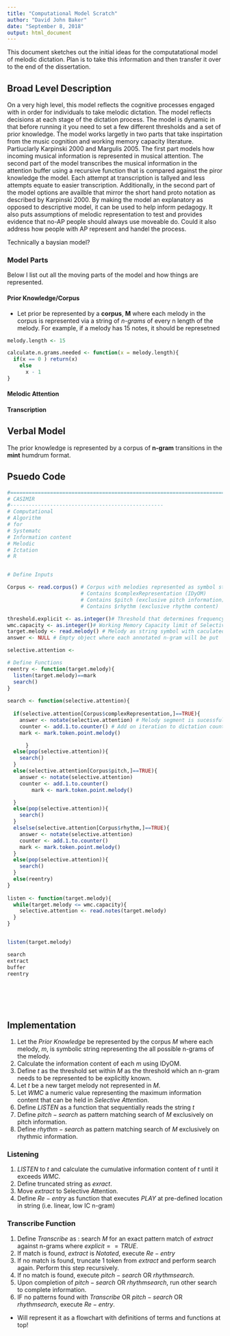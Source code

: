 ```yaml
---
title: "Computational Model Scratch"
author: "David John Baker"
date: "September 8, 2018"
output: html_document
---
```


This document sketches out the initial ideas for the computatational model of melodic dictation.
Plan is to take this information and then transfer it over to the end of the dissertation.

## Broad Level Description

On a very high level, this model reflects the cognitive processes engaged with in order for individuals to take melodic dictation.
The model reflects decisions at each stage of the dictation process.
The model is dynamic in that before running it you need to set a few different thresholds and a set of prior knowledge.
The model works largetly in two parts that take inspirtation from the music cognition and working memory capacity literature.
Partiuclarly Karpinski 2000 and Margulis 2005.
The first part models how incoming musical information is represented in musical attention.
The second part of the model transcribes the musical information in the attention buffer using a recursive function that is compared against the piror knowledge the model.
Each attempt at transcription is tallyed and less attempts equate to easier transcription.
Additionally, in the second part of the model options are availble that mirror the short hand proto notation as described by Karpinski 2000.
By making the model an explanatory as opposed to descriptive model, it can be used to help inform pedagogy.
It also puts assumptions of melodic representation to test and provides evidence that no-AP people should always use moveable do.
Could it also address how people with AP represent and handel the process.

Technically a baysian model?  

### Model Parts

Below I list out all the moving parts of the model and how things are represented.

#### Prior Knowledge/Corpus

* Let prior be represented by a **corpus**, **M** where each melody in the corpus is represented via a string of *n-grams* of every n length of the melody. For example, if a melody has 15 notes, it should be represetned 

```r
melody.length <- 15

calculate.n.grams.needed <- function(x = melody.length){
  if(x == 0 ) return(x)
    else
      x - 1
}


```


#### Melodic Attention 

#### Transcription


## Verbal Model 

The prior knowledge is represented by a corpus of **n-gram** transitions in the **mint** humdrum format.

## Psuedo Code

```r
#======================================================================================================
# CASIMIR 
#--------------------------------------------------
# Computational
# Algorithm
# for
# Systematc
# Information content
# Melodic
# Ictation 
# R 


# Define Inputs 

Corpus <- read.corpus() # Corpus with melodies represented as symbol strings with calculated information content, 
                        # Contains $complexRepresentation (IDyOM)
                        # Contains $pitch (exclusive pitch information)
                        # Contains $rhythm (exclusive rhythm content)

threshold.explicit <- as.integer()# Threshold that determines frequency n-gram needs to be to be considered explicitly known
wmc.capacity <- as.integer()# Working Memory Capacity limit of Selective Attention measured in information content 
target.melody <- read.melody() # Melody as string symbol with caculated information content, complex representation 
answer <- NULL # Empty object where each annotated n-gram will be put 

selective.attention <- 

# Define Functions
reentry <- function(target.melody){
  listen(target.melody)==mark 
  search() 
}
  
search <- function(selective.attention){
  
  if(selective.attention[Corpus$complexRepresentation,]==TRUE){
    answer <- notate(selective.attention) # Melody segment is sucessfully notated, 
    counter <- add.1.to.counter() # Add on iteration to dictation counter
    mark <- mark.token.point.melody()

      }
  else(pop(selective.attention)){
    search()
  }
  else(selective.attention[Corpus$pitch,]==TRUE){
    answer <- notate(selective.attention)
    counter <- add.1.to.counter()
        mark <- mark.token.point.melody()

  }
  else(pop(selective.attention)){
    search()
  }
  elselse(selective.attention[Corpus$rhythm,]==TRUE){
    answer <- notate(selective.attention)
    counter <- add.1.to.counter()
    mark <- mark.token.point.melody()
  }
  else(pop(selective.attention)){
    search()
  }
  else(reentry)
}
  
listen <- function(target.melody){
  while(target.melody <= wmc.capacity){
    selective.attention <- read.notes(target.melody)
  }
}


listen(target.melody)

search 
extract
buffer
reentry 







```


## Implementation



1. Let the _Prior Knowledge_ be represented by the corpus $M$ where each melody, $m$, is symbolic string representing the all possible n-grams of the melody.
2. Calculate the information content of each $m$ using IDyOM.
3. Define $t$ as the threshold set within $M$ as the threshold which an n-gram needs to be represented to be explicitly known.
4. Let $t$ be a new target melody not represented in $M$.
5. Let $WMC$ a numeric value representing the maximum information content that can be held in _Selective Attention_.
6. Define $LISTEN$ as a function that sequentially reads the string $t$
7. Define $pitch-search$ as pattern matching search of $M$ exclusively on pitch information.
8. Define $rhythm-search$ as pattern matching search of $M$ exclusively on rhythmic information.

### Listening 

1. $LISTEN$ to $t$ and calculate the cumulative information content of $t$ until it exceeds $WMC$.
2. Define truncated string as $exract$. 
3. Move $extract$ to Selective Attention.
4. Define $Re-entry$ as function that executes $PLAY$ at pre-defined location in string (i.e. linear, low IC n-gram)


### Transcribe Function

1. Define $Transcribe$ as : search $M$ for an exact pattern match of $extract$ against n-grams where $explicit == TRUE$.
2. If match is found, $extract$ is $Notated$, execute $Re-entry$
3. If no match is found, truncate 1 token from $extract$ and perform search again. Perform this step recursively.
4. If no match is found, execute $pitch-search$ OR $rhythm search$.
5. Upon completion of $pitch-search$ OR $rhythm search$, run other search to complete information.
6. IF no patterns found with $Transcribe$ OR  $pitch-search$ OR $rhythm search$, execute $Re-entry$.

* Will represent it as a flowchart with definitions of terms and functions at top! 
